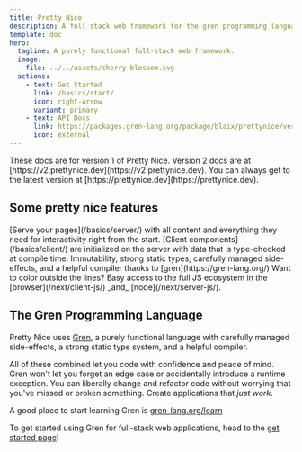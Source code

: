 ```yaml
---
title: Pretty Nice
description: A full stack web framework for the gren programming language.
template: doc
hero:
  tagline: A purely functional full-stack web framework.
  image:
    file: ../../assets/cherry-blossom.svg
  actions:
    - text: Get Started
      link: /basics/start/
      icon: right-arrow
      variant: primary
    - text: API Docs
      link: https://packages.gren-lang.org/package/blaix/prettynice/version/1.0.2/overview
      icon: external
---
```



<Aside type="caution">
    These docs are for version 1 of Pretty Nice.
    Version 2 docs are at [https://v2.prettynice.dev](https://v2.prettynice.dev).
    You can always get to the latest version at [https://prettynice.dev](https://prettynice.dev).
</Aside>

## Some pretty nice features

<CardGrid>
	<Card title="Server-side Simplicity" icon="laptop">
        [Serve your pages](/basics/server/) with
        all content and everything they need for interactivity right from the start.
	</Card>
	<Card title="Client-side Confidence" icon="seti:html">
        [Client components](/basics/client/) are initialized on the server with data that is type-checked at compile time.
	</Card>
	<Card title="Guidance and Guarantees" icon="seti:todo">
        Immutability, strong static types, carefully managed side-effects, and a helpful compiler thanks to [gren](https://gren-lang.org/)
	</Card>
	<Card title="Javascript just where you need it" icon="seti:javascript">
        Want to color outside the lines? Easy access to the full JS ecosystem
        in the [browser](/next/client-js/) _and_ [node](/next/server-js/).
	</Card>
</CardGrid>

## The Gren Programming Language

Pretty Nice uses [Gren](https://gren-lang.org/), a purely functional language with carefully managed side-effects, a strong static type system, and a helpful compiler.

All of these combined let you code with confidence and peace of mind.
Gren won't let you forget an edge case or accidentally introduce a runtime exception.
You can liberally change and refactor code without worrying that you've missed or broken something.
Create applications that _just work_.

A good place to start learning Gren is [gren-lang.org/learn](https://gren-lang.org/learn)

To get started using Gren for full-stack web applications, head to the [get started page](/basics/start/)!

